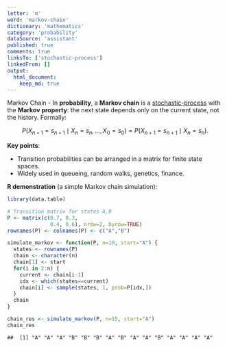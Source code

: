 ```yaml
---
letter: 'm'
word: 'markov-chain'
dictionary: 'mathematics'
category: 'probability'
dataSource: 'assistant'
published: true
comments: true
linksTo: ['stochastic-process']
linkedFrom: []
output:
  html_document:
    keep_md: true
---
```




<a id="markov-chain">Markov Chain</a> - In **probability**, a **Markov chain** is a [stochastic-process](#stochastic-process) with the **Markov property**: the next state depends only on the current state, not the history. Formally:

$$
P(X_{n+1}=s_{n+1}\mid X_n=s_n,\dots,X_0=s_0) = P(X_{n+1}=s_{n+1}\mid X_n=s_n).
$$

**Key points**:
- Transition probabilities can be arranged in a matrix for finite state spaces.
- Widely used in queueing, random walks, genetics, finance.

**R demonstration** (a simple Markov chain simulation):


``` r
library(data.table)

# Transition matrix for states A,B
P <- matrix(c(0.7, 0.3,
              0.4, 0.6), nrow=2, byrow=TRUE)
rownames(P) <- colnames(P) <- c("A","B")

simulate_markov <- function(P, n=10, start="A") {
  states <- rownames(P)
  chain <- character(n)
  chain[1] <- start
  for(i in 2:n) {
    current <- chain[i-1]
    idx <- which(states==current)
    chain[i] <- sample(states, 1, prob=P[idx,])
  }
  chain
}

chain_res <- simulate_markov(P, n=15, start="A")
chain_res
```

```
##  [1] "A" "A" "A" "B" "B" "B" "A" "B" "A" "A" "B" "A" "A" "A" "A"
```
